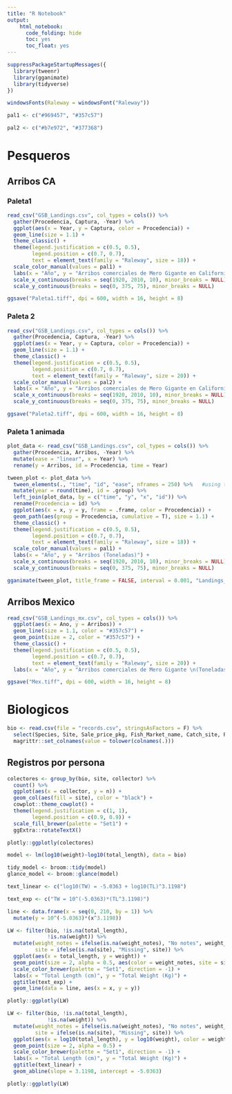 ```yaml
---
title: "R Notebook"
output:
    html_notebook:
      code_folding: hide
      toc: yes
      toc_float: yes
---
```


```r
suppressPackageStartupMessages({
  library(tweenr)
  library(gganimate)
  library(tidyverse)
})

windowsFonts(Raleway = windowsFont("Raleway"))
```

```r
pal1 <- c("#969457", "#357c57")

pal2 <- c("#b7e972", "#377368")
```

# Pesqueros

## Arribos CA

### Paleta1

```r
read_csv("GSB_Landings.csv", col_types = cols()) %>% 
  gather(Procedencia, Captura, -Year) %>% 
  ggplot(aes(x = Year, y = Captura, color = Procedencia)) +
  geom_line(size = 1.1) +
  theme_classic() +
  theme(legend.justification = c(0.5, 0.5),
        legend.position = c(0.7, 0.7),
        text = element_text(family = "Raleway", size = 18)) +
  scale_color_manual(values = pal1) +
  labs(x = "Año", y = "Arribos comerciales de Mero Gigante en California (Toneladas)") +
  scale_x_continuous(breaks = seq(1920, 2010, 10), minor_breaks = NULL) +
  scale_y_continuous(breaks = seq(0, 375, 75), minor_breaks = NULL)

ggsave("Paleta1.tiff", dpi = 600, width = 16, height = 8)
```

### Paleta 2

```r
read_csv("GSB_Landings.csv", col_types = cols()) %>% 
  gather(Procedencia, Captura, -Year) %>% 
  ggplot(aes(x = Year, y = Captura, color = Procedencia)) +
  geom_line(size = 1.1) +
  theme_classic() +
  theme(legend.justification = c(0.5, 0.5),
        legend.position = c(0.7, 0.7),
        text = element_text(family = "Raleway", size = 20)) +
  scale_color_manual(values = pal2) +
  labs(x = "Año", y = "Arribos comerciales de Mero Gigante en California \n(Toneladas)") +
  scale_x_continuous(breaks = seq(1920, 2010, 10), minor_breaks = NULL) +
  scale_y_continuous(breaks = seq(0, 375, 75), minor_breaks = NULL)

ggsave("Paleta2.tiff", dpi = 600, width = 16, height = 8)

```

### Paleta 1 animada

```r
plot_data <- read_csv("GSB_Landings.csv", col_types = cols()) %>% 
  gather(Procedencia, Arribos, -Year) %>% 
  mutate(ease = "linear", x = Year) %>% 
  rename(y = Arribos, id = Procedencia, time = Year) 

tween_plot <- plot_data %>%
  tween_elements(., "time", "id", "ease", nframes = 250) %>%   #using tweenr!
  mutate(year = round(time), id = .group) %>%
  left_join(plot_data, by = c("time", "y", "x", "id")) %>% 
  rename(Procedencia = id) %>% 
  ggplot(aes(x = x, y = y, frame = .frame, color = Procedencia)) +
  geom_path(aes(group = Procedencia, cumulative = T), size = 1.1) +
  theme_classic() +
  theme(legend.justification = c(0.5, 0.5),
        legend.position = c(0.7, 0.7),
        text = element_text(family = "Raleway", size = 18)) +
  scale_color_manual(values = pal1) +
  labs(x = "Año", y = "Arribos (Toneladas)") +
  scale_x_continuous(breaks = seq(1920, 2010, 10), minor_breaks = NULL) +
  scale_y_continuous(breaks = seq(0, 375, 75), minor_breaks = NULL)

gganimate(tween_plot, title_frame = FALSE, interval = 0.001, "Landings_CA.gif", ani.width = 800, ani.height = 500)

```

## Arribos Mexico

```r
read_csv("GSB_Landings_mx.csv", col_types = cols()) %>% 
  ggplot(aes(x = Ano, y = Arribos)) +
  geom_line(size = 1.1, color = "#357c57") +
  geom_point(size = 2, color = "#357c57") +
  theme_classic() +
  theme(legend.justification = c(0.5, 0.5),
        legend.position = c(0.7, 0.7),
        text = element_text(family = "Raleway", size = 20)) +
  labs(x = "Año", y = "Arribos comerciales de Mero Gigante \n(Toneladas)")

ggsave("Mex.tiff", dpi = 600, width = 16, height = 8)

```

# Biologicos

```r
bio <- read.csv(file = "records.csv", stringsAsFactors = F) %>% 
  select(Species, Site, Sale_price_pkg, Fish_Market_name, Catch_site, Pesca_Objetivo, Weight, Total_Length, Head_Length, Weight_notes, Otoliths, Collector) %>% 
  magrittr::set_colnames(value = tolower(colnames(.)))
```


## Registros por persona

```r
colectores <- group_by(bio, site, collector) %>% 
  count() %>% 
  ggplot(aes(x = collector, y = n)) +
  geom_col(aes(fill = site), color = "black") +
  cowplot::theme_cowplot() +
  theme(legend.justification = c(1, 1),
        legend.position = c(0.9, 0.9)) +
  scale_fill_brewer(palette = "Set1") +
  ggExtra::rotateTextX()

plotly::ggplotly(colectores)
```

```r
model <- lm(log10(weight)~log10(total_length), data = bio)

tidy_model <- broom::tidy(model)
glance_model <- broom::glance(model)

text_linear <- c("log10(TW) = -5.0363 + log10(TL)^3.1198")

text_exp <- c("TW = 10^(-5.0363)*(TL^3.1198)")
```


```r

line <- data.frame(x = seq(0, 210, by = 1)) %>% 
  mutate(y = 10^(-5.0363)*(x^3.1198))

LW <- filter(bio, !is.na(total_length),
             !is.na(weight)) %>%  
  mutate(weight_notes = ifelse(is.na(weight_notes), "No notes", weight_notes),
         site = ifelse(is.na(site), "Missing", site)) %>% 
  ggplot(aes(x = total_length, y = weight)) +
  geom_point(size = 2, alpha = 0.5, aes(color = weight_notes, site = site, otolitos = otoliths)) +
  scale_color_brewer(palette = "Set1", direction = -1) +
  labs(x = "Total Length (cm)", y = "Total Weight (Kg)") +
  ggtitle(text_exp) +
  geom_line(data = line, aes(x = x, y = y))

plotly::ggplotly(LW)
```


```r
LW <- filter(bio, !is.na(total_length),
             !is.na(weight)) %>%  
  mutate(weight_notes = ifelse(is.na(weight_notes), "No notes", weight_notes),
         site = ifelse(is.na(site), "Missing", site)) %>% 
  ggplot(aes(x = log10(total_length), y = log10(weight), color = weight_notes, site = site, otolitos = otoliths, Weight = weight, Length = total_length)) +
  geom_point(size = 2, alpha = 0.5) +
  scale_color_brewer(palette = "Set1", direction = -1) +
  labs(x = "Total Length (cm)", y = "Total Weight (Kg)") +
  ggtitle(text_linear) +
  geom_abline(slope = 3.1198, intercept = -5.0363)

plotly::ggplotly(LW)
```



